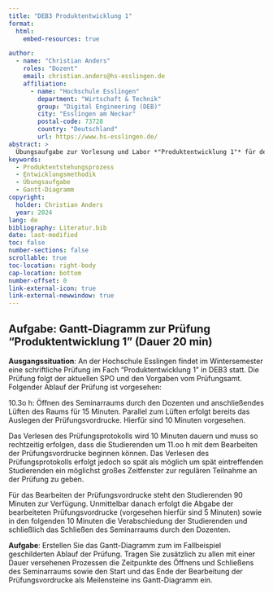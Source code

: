 ```yaml
---
title: "DEB3 Produktentwicklung 1"
format:
  html:
    embed-resources: true

author:
  - name: "Christian Anders"
    roles: "Dozent"
    email: christian.anders@hs-esslingen.de
    affiliation: 
      - name: "Hochschule Esslingen"
        department: "Wirtschaft & Technik"
        group: "Digital Engineering (DEB)"
        city: "Esslingen am Neckar"
        postal-code: 73728
        country: "Deutschland"
        url: https://www.hs-esslingen.de/
abstract: > 
  Übungsaufgabe zur Vorlesung und Labor *"Produktentwicklung 1"* für den Studiengang Digital Engineering DEB3
keywords:
  - Produktentstehungsprozess
  - Entwicklungsmethodik
  - Übungsaufgabe
  - Gantt-Diagramm
copyright: 
  holder: Christian Anders
  year: 2024
lang: de
bibliography: Literatur.bib
date: last-modified
toc: false
number-sections: false
scrollable: true
toc-location: right-body
cap-location: bottom
number-offset: 0
link-external-icon: true
link-external-newwindow: true
---
```


<!--
format:
  html:
    embed-resources: true
lang: de
bibliography: Literatur.bib
-->

<!-- -------------------------------------------------------------------------

                       Aufgabe: Erstellen eines Gantt-Diagramms

-------------------------------------------------------------------------- -->

::: {.callout-note}
## Aufgabe: Gantt-Diagramm zur Prüfung "Produktentwicklung 1" (Dauer 20 min)

**Ausgangssituation**: An der Hochschule Esslingen findet im Wintersemester eine schriftliche Prüfung im Fach "Produktentwicklung 1" in DEB3 statt. Die Prüfung folgt der aktuellen SPO und den Vorgaben vom Prüfungsamt. Folgender Ablauf der Prüfung ist vorgesehen: 

10.3o h: Öffnen des Seminarraums durch den Dozenten und anschließendes Lüften des Raums für 15 Minuten. Parallel zum Lüften erfolgt bereits das Auslegen der Prüfungsvordrucke. Hierfür sind 10 Minuten vorgesehen. 

Das Verlesen des Prüfungsprotokolls wird 10 Minuten dauern und muss so rechtzeitig erfolgen, dass die Studierenden um 11.oo h mit dem Bearbeiten der Prüfungsvordrucke beginnen können. Das Verlesen des Prüfungsprotokolls erfolgt jedoch so spät als möglich um spät eintreffenden Studierenden ein möglichst großes Zeitfenster zur regulären Teilnahme an der Prüfung zu geben. 

Für das Bearbeiten der Prüfungsvordrucke steht den Studierenden 90 Minuten zur Verfügung. Unmittelbar danach erfolgt die Abgabe der bearbeiteten Prüfungsvordrucke (vorgesehen hierfür sind 5 Minuten) sowie in den folgenden 10 Minuten die Verabschiedung der Studierenden und schließlich das Schließen des Seminarraums durch den Dozenten. 

**Aufgabe**: Erstellen Sie das Gantt-Diagramm zum im Fallbeispiel geschilderten Ablauf der Prüfung. Tragen Sie zusätzlich zu allen mit einer Dauer versehenen Prozessen die Zeitpunkte des Öffnens und Schließens des Seminarraums sowie den Start und das Ende der Bearbeitung der Prüfungsvordrucke als Meilensteine ins Gantt-Diagramm ein.
:::

<!--
::: {.callout-important}
## Tipp! Prüfungsaufgaben bitte stets sehr sorgfältig lesen und alle gegebenen Informationen beachten!
:::
--> 

<!--
::: {.callout-tip collapse="true"} 
## Lösung: Gantt-Diagramm zur Prüfung "Produktentwicklung 1"
:::

```mermaid
%%| fig-width: 
%%| label: fig-label-gntuebungprüfungdeb3
%%| fig-cap: "Gantt-Diagramm zur Prüfung"
gantt
title Gantt-Diagramm zur Prüfung "Produktentwicklung 1"
    dateFormat HH:mm
    axisFormat %H:%M
    Öffnen des Seminarraums : milestone, m1, 10:30, 0m
    Lüften des Seminarraums : a1, after m1, 15m
    Auslegen der Prüfungsvordrucke : a2, after m1, 10m
    Verlesen des Prüfungsprotokolls : a3, 10:50, 10m
    Start der Bearbeitung der Prüfungsvordrucke : milestone, m2, 11:00, 0m
    Bearbeiten der Prüfungsvordrucke (Prüfung): a4, after m2, 90m
    Ende der Bearbeitung der Prüfungsvordrucke : milestone, m3, 12:30, 0m
    Abgabe der Prüfungsvordrucke: a5, after m3, 5m
    Verabschiedung der Studierenden: a6, after a5, 10m
    Schließen des Seminarraums: milestone, m4, after a6, 0m
```
-->

